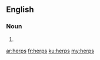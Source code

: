 ==English==

===Noun===
{{head|en|plural}}

# {{plural of|herp|lang=en|nocat=1}}

[[ar:herps]]
[[fr:herps]]
[[ku:herps]]
[[my:herps]]